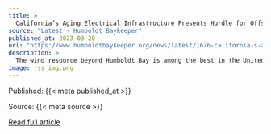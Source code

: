 ```yaml
---
title: >
  California’s Aging Electrical Infrastructure Presents Hurdle for Offshore Wind Development on the North Coast
source: "Latest - Humboldt Baykeeper"
published_at: 2023-03-20
url: "https://www.humboldtbaykeeper.org/news/latest/1676-california-s-aging-electrical-infrastructure-presents-hurdle-for-offshore-wind-development-on-the-north-coast"
description: >
  The wind resource beyond Humboldt Bay is among the best in the United States, with strong, consistent wind speeds that are ideal for commercial development. There’s just one problem: electrical transmission.Getting the power from the floating offshore turbines to the shore is one thing; getting the power to communities throughout the region and across the state is another. Wind developers can run big, subsea cables from their offshore wind projects to land with relative ease, but once that power comes ashore it encounters an electrical grid that wasn’t designed to handle it.“This is going to take many years,” Rep. Jared Huffman told the Outpost in a recent phone interview. “Anyone who thinks that we are very close to manufacturing these huge turbines, getting the clean power onto the grid and adding these thousands of jobs might be disappointed. This is going to take close to a decade to really bring it all forward, but I’m hoping we can speed that up.”However, the development of offshore wind is completely dependent on California’s transmission capabilities. Those issues must be resolved before offshore wind can move forward, Huffman said.“The developers don’t know how many of these floating platforms they’ll even be able to install until they know whether there’s enough transmission to move the power onto the grid,” he continued. “To me, that’s by far the most important bottleneck here. Until you have all that figured out, you really don’t know a lot about the economics of the project. When you’re trying to negotiate community benefits and other things, you can begin those conversations now, but you can’t sign on the dotted line until you know how big the project is, how much it’s going to cost, how profitable it’s going to be. It all depends on all of these details that tie back to questions about transmission.”Read More
image: rss_img.png
---
```



  Published: {{< meta published_at >}}
  

  Source: {{< meta source >}}
  

  [Read full article]({{< meta url >}}){target='blank'}
  

